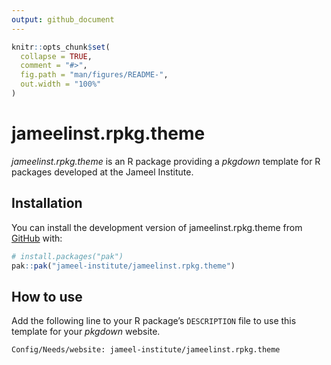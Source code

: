 ```yaml
---
output: github_document
---
```


<!-- README.md is generated from README.Rmd. Please edit that file -->

```r
knitr::opts_chunk$set(
  collapse = TRUE,
  comment = "#>",
  fig.path = "man/figures/README-",
  out.width = "100%"
)
```

# jameelinst.rpkg.theme

_jameelinst.rpkg.theme_ is an R package providing a _pkgdown_ template for R packages developed at the Jameel Institute.

## Installation

You can install the development version of jameelinst.rpkg.theme from [GitHub](https://github.com/) with:

``` r
# install.packages("pak")
pak::pak("jameel-institute/jameelinst.rpkg.theme")
```

## How to use

Add the following line to your R package's `DESCRIPTION` file to use this template for your _pkgdown_ website.

```
Config/Needs/website: jameel-institute/jameelinst.rpkg.theme
```
